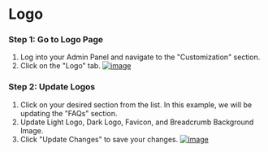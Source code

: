 # Logo

### Step 1: Go to Logo Page
1. Log into your Admin Panel and navigate to the "Customization" section.
2. Click on the "Logo" tab.
[![image](/images/admin/customization/logo/1.png)](/images/admin/customization/logo/1.png)

### Step 2: Update Logos
1. Click on your desired section from the list. In this example, we will be updating the "FAQs" section.
2. Update Light Logo, Dark Logo, Favicon, and Breadcrumb Background Image.
3. Click "Update Changes" to save your changes.
[![image](/images/admin/customization/logo/2.png)](/images/admin/customization/logo/2.png)
